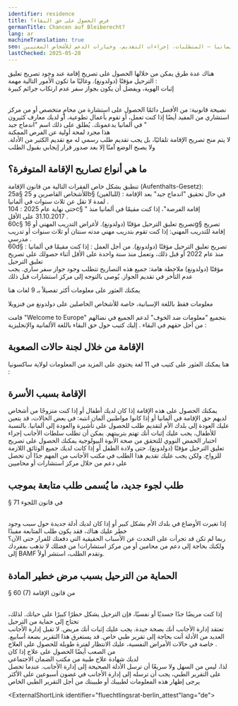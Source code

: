 ```yaml
---
identifier: residence
title: ﻓﺮﺹ ﺍﻟﺤﺼﻮﻝ ﻋﻠﻰ ﺣﻖ ﺍﻟﺒﻘﺎﺀ؟
germanTitle: Chancen auf Bleiberecht?
lang: ar
machineTranslation: true
seo: معلومات حول تصاريح الإقامة للأشخاص المتسامح معهم في ألمانيا – المتطلبات، إجراءات التقديم، وخيارات الدعم للأشخاص المعنيين
lastChecked: 2025-05-28
---
```

هناك عدة طرق يمكن من خلالها الحصول على تصريح إقامة عند وجود تصريح تعليق الترحيل مؤقتًا (دولدونغ). وغالبًا ما تكون الأمور التالية مهمة
:
<br/> إثبات الهوية، ويفضل أن يكون بجواز سفر
عدم ارتكاب جرائم كبيرة

<Block identifier="get-legal-advice" />

<br/> نصيحة قانونية: من الأفضل دائمًا الحصول على استشارة من محامٍ متخصص أو من مركز استشاري
من المفيد أيضًا إذا كنت تعمل، أو تقوم بأعمال تطوعية، أو لديك معارف كثيرون في ألمانيا يدعمونك. يُطلق على ذلك اسم "اندماج جيد
"
<br/> هذا مجرد لمحة أولية عن الفرص الممكنة
<br/> لا يتم منح تصريح الإقامة تلقائيًا، بل يجب تقديم طلب رسمي له مع تقديم الكثير من الأدلة. ولا يصبح الوضع آمنًا إلا بعد صدور قرار إيجابي بقبول الطلب

## ما هي أنواع تصاريح الإقامة المتوفرة؟
تنطبق بشكل خاص الفقرات التالية من قانون الإقامة
(Aufenthalts-Gesetz):<br/>
25a§
للأشخاص القاصرين و
25b§
(للبالغين)
: 
في حال تحقيق "اندماج جيد" بعد الإقامة لمدة لا تقل عن ثلاث سنوات في ألمانيا
.<br/>
حتى نهاية عام
2025 : 104c§ "
إقامة الفرصة"، إذا كنت مقيمًا في ألمانيا منذ
31.10.2017
على الأقل
.<br/>
60c§
تصريح تعليق الترحيل مؤقتًا (دولدونغ). لأغراض التدريب المهني أو
16g§
تصريح إقامة للتدريب المهني: إذا كنت تقوم بتدريب مهني مدته سنتان أو ثلاث سنوات أو تدريب مدرسي
.<br/>
60d§
:
تصريح تعليق الترحيل مؤقتًا (دولدونغ). من أجل العمل
:
إذا كنت مقيمًا في ألمانيا منذ عام
2022
أو قبل ذلك، وتعمل منذ سنة واحدة على الأقل أثناء حصولك على تصريح تعليق الترحيل
<br/>مؤقتًا (دولدونغ)
ملاحظة هامة: جميع هذه التصاريح تتطلب وجود جواز سفر ساري. يجب عدم التأخر في تقديم الجواز. يُوصى بالتوجه إلى مركز استشارات قبل ذلك

ﻳﻤﻜﻨﻚ ﺍﻟﻌﺜﻮﺭ ﻋﻠﻰ ﻣﻌﻠﻮﻣﺎﺕ ﺃﻛﺜﺮ ﺗﻔﺼﻴﻼً ﺑـ 9 ﻟﻐﺎﺕ ﻫﻨﺎ
<ExternalShortLink identifier="handbookgermany_residence"></ExternalShortLink>

معلومات فقط باللغة الإسبانية، خاصة للأشخاص الحاصلين على دولدونغ من فنزويلا
<ExternalShortLink identifier="sfr_residencia"></ExternalShortLink>

ﻗﺎﻣﺖ
"Welcome to Europe"
بتجميع "معلومات ضد الخوف" لدعم الجميع في نضالهم من أجل حقهم في البقاء
.
إليك كتيب حول حق البقاء باللغة الألمانية والإنجليزية
:
<ExternalShortLink identifier="wcurighttostay"></ExternalShortLink>

## الإقامة من خلال لجنة حالات الصعوبة
هنا يمكنك العثور على كتيب في 11 لغة يحتوي على المزيد من المعلومات لولاية ساكسونيا
:
<ExternalShortLink identifier="saxhfk_hardship"></ExternalShortLink>

## الإقامة بسبب الأسرة
يمكنك الحصول على هذه الإقامة إذا كان لديك أطفال أو إذا كنت متزوجًا من أشخاص لديهم حق الإقامة في ألمانيا أو إذا كانوا مواطنين ألمان
انتبه: في بعض الحالات، قد يتعين عليك العودة إلى بلدك الأم لتقديم طلب للحصول على تأشيرة والعودة إلى ألمانيا. بالنسبة للأطفال، يجب عليك إثبات أنك تهتم بتربيتهم. يمكن أن تطلب سلطات الأجانب إجراء 
<br/> اختبار الحمض النووي للتحقق من صحة الأبوة البيولوجية
يمكنك الحصول على تصريح تعليق الترحيل مؤقتًا (دولدونغ). حتى ولادة الطفل أو إذا كانت لديك جميع الوثائق اللازمة للزواج. ولكن يجب عليك تقديم هذا الطلب في مكتب الأجانب
من المهم جدًا أن تحصل على دعم من خلال مركز استشارات أو محاميين

## طلب لجوء جديد، ما يُسمى طلب متابعة بموجب
§ 71
في قانون اللجوء

<br/> إذا تغيرت الأوضاع في بلدك الأم بشكل كبير أو إذا كان لديك أدلة جديدة حول سبب وجود خطر عليك هناك، فقد يكون طلب المتابعة مفيدًا
<br/> ربما لم تكن قد تجرأت على التحدث عن الأسباب الحقيقية التي دفعتك للفرار حتى الآن؟
ولكنك بحاجة إلى دعم من محامين أو من مركز استشارات! من فضلك لا تذهب بمفردك إلى
BAMF
وتقدم الطلب، استشر أولاً.

##  ﺍﻟﺤﻤﺎﻳﺔ ﻣﻦ ﺍﻟﺘﺮﺣﻴﻞ ﺑﺴﺒﺐ ﻣﺮﺽ ﺧﻄﻴﺮ ﺍﻟﻤﺎﺩﺓ 
§ 60 (7) 
ﻣﻦ ﻗﺎﻧﻮﻥ ﺍﻹﻗﺎﻣﺔ

<br/> إذا كنت مريضًا جدًا جسديًا أو نفسيًا، فإن الترحيل يشكل خطرًا كبيرًا على حياتك. لذلك، تحتاج إلى حماية من الترحيل 
<br/> تعتقد إدارة الأجانب أنك بصحة جيدة. يجب عليك إثبات أنك مريض. لا تقبل إدارة الأجانب العديد من الأدلة
أنت بحاجة إلى تقرير طبي خاص. قد يستغرق هذا التقرير بضعة أسابيع. خاصة في حالات الأمراض النفسية، عليك الانتظار لفترة طويلة للحصول على العلاج
.
<br/> من الصعب أيضًا الحصول على علاج إذا كان
<br/> لديك شهادة علاج طبية من مكتب الضمان الاجتماعي
<br/> لذا، ليس من السهل ولا سريعًا أن ترسل الأدلة الصحيحة إلى إدارة الأجانب. عندما تحصل على التقرير الطبي، يجب أن ترسله إلى إدارة الأجانب في غضون أسبوعين على الأكثر
يرجى إظهار هذه المعلومات لطبيبك أو طبيبتك من أجل التقرير الطبي الخاص

<ExternalShortLink identifier="fluechtlingsrat-berlin_attest"lang="de"></ExternalShortLink>


